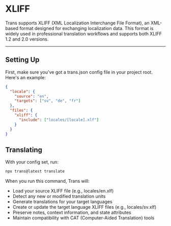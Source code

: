 # XLIFF

Trans supports XLIFF (XML Localization Interchange File Format), an XML-based format designed for exchanging localization data. This format is widely used in professional translation workflows and supports both XLIFF 1.2 and 2.0 versions.

---

## Setting Up

First, make sure you've got a trans.json config file in your project root. Here's an example:

```json
{
  "locale": {
    "source": "en",
    "targets": ["sv", "de", "fr"]
  },
  "files": {
    "xliff": {
      "include": ["locales/[locale].xlf"]
    }
  }
}
```

## Translating

With your config set, run:

```bash
npx trans@latest translate
```

When you run this command, Trans will:

- Load your source XLIFF file (e.g., locales/en.xlf)
- Detect any new or modified translation units
- Generate translations for your target languages
- Create or update the target language XLIFF files (e.g., locales/sv.xlf)
- Preserve notes, context information, and state attributes
- Maintain compatibility with CAT (Computer-Aided Translation) tools
